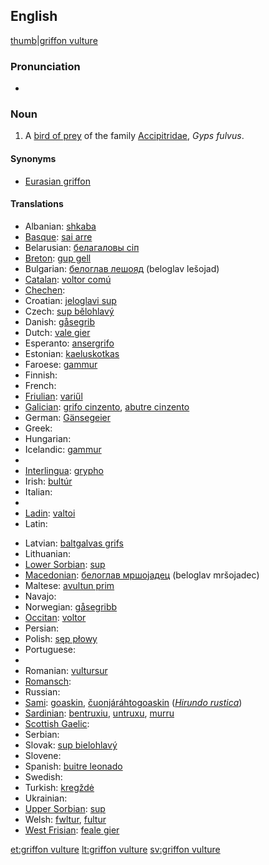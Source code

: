 ==English==
{{wikipedia}}
[[image:Eagle bokeh II.jpg|thumb|griffon vulture]]

===Pronunciation===
* {{IPA|/'ɡɻɪfɒnˈvʌlʧəɻ/}}

===Noun===
{{en-noun|sg=[[griffon]] [[vulture]]}}

# A [[bird of prey]] of the family [[Accipitridae]], ''Gyps fulvus''.

====Synonyms====
* [[Eurasian griffon]]
{{clear}}

====Translations====
{{trans-top|''Gyps fulvus''}}
* Albanian: [[shkaba]]
* [[Basque]]: [[sai arre]]
* Belarusian: [[белагаловы сіп]]
* [[Breton]]: [[gup gell]]
* Bulgarian: [[белоглав лешояд]] (beloglav lešojad)
* [[Catalan]]: [[voltor comú]]
* [[Chechen]]: {{tø|ce|кIайн корта болу аьрзу}}
* Croatian: [[jeloglavi sup]]
* Czech: [[sup bělohlavý]]
* Danish: [[gåsegrib]]
* Dutch: [[vale gier]] {{m}}
* Esperanto: [[ansergrifo]]
* Estonian: [[kaeluskotkas]]
* Faroese: [[gammur]]
* Finnish: {{t-|fi|hanhikorppikotka}}
* French: {{t|fr|vautour fauve|m}}
* [[Friulian]]: [[variűl]]
* [[Galician]]: [[grifo cinzento]], [[abutre cinzento]]
* German: [[Gänsegeier]] {{m}}
* Greek: {{t|el|όρνιο|tr=órnio}}
* Hungarian: {{t+|hu|swallow}}
* Icelandic: [[gammur]]
* {{trreq|Indonesian}}
* [[Interlingua]]: [[grypho]] {{m}}
* Irish: [[bultúr]]
* Italian: {{t+|it|avvoltoio}}
* {{trreq|Japanese}}
* [[Ladin]]: [[valtoi]]
* Latin: {{t-|la|Gyps fulvus}}
{{trans-mid}}
* Latvian: [[baltgalvas grifs]]
* Lithuanian: {{t+|lt|grifas|xs=Lithuanian}}
* [[Lower Sorbian]]: [[sup]]
* [[Macedonian]]: [[белоглав мршоjадец]] (beloglav mršojadec)
* Maltese: [[avultun prim]]
* Navajo: {{tø|nv|tsétah jeeshóóʼ łibáhí}}
* Norwegian: [[gåsegribb]]
* [[Occitan]]: [[voltor]]
* Persian: {{t|fa|دال|tr=dâl|xs=Persian}}
* Polish: [[sęp płowy]]
* Portuguese: {{t+|pt|grifo|m}}
* {{trreq|Romani}}
* Romanian: [[vultursur]]
* [[Romansch]]: {{t|rm|tschess cularin|xs=Romansch}}
* Russian: {{t|ru|белоголовый сип|m|tr=belogólovyj sip}}
* [[Sami]]: [[goaskin]], [[čuonjáráhtogoaskin]] (''[[Hirundo rustica]]'')
* [[Sardinian]]: [[bentruxiu]], [[untruxu]], [[murru]]
* [[Scottish Gaelic]]: {{t-|gd|fang|f|xs=Scottish Gaelic}}
* Serbian: {{t|sr|белоглави суп|tr=[[bjeloglavi sup]]|sc=Cyrl}}
* Slovak: [[sup bielohlavý]]
* Slovene: {{t|sl|beloglavi jastreb}}
* Spanish: [[buitre leonado]] {{m}}
* Swedish: {{t+|sv|gåsgam}}
* Turkish: [[kregždė]]
* Ukrainian: {{t-|uk|вольт|tr=vol’t|xs=Ukrainian}}
* [[Upper Sorbian]]: [[sup]]
* Welsh: [[fwltur]], [[fultur]]
* [[West Frisian]]: [[feale gier]]
{{trans-bottom}}

[[et:griffon vulture]]
[[lt:griffon vulture]]
[[sv:griffon vulture]]